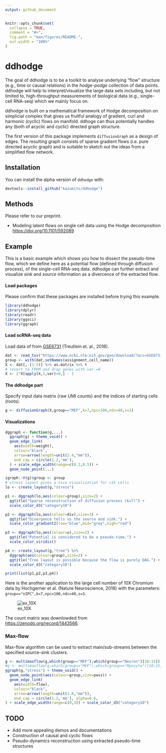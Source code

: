 ```yaml
---
output: github_document
---
```


<!-- README.md is generated from README.Rmd. Please edit that file -->

```r
knitr::opts_chunk$set(
  collapse = TRUE,
  comment = "#>",
  fig.path = "man/figures/README-",
  out.width = "100%"
)
```

# ddhodge

The goal of ddhodge is to be a toolkit to analyse underlying "flow" structure (e.g., time or causal relations) in the *hodge-podge* collection of data points. ddhodge will help to interpret/visualize the large data sets including, but not limited to, high-throughput measurements of biological data (e.g., single-cell RNA-seq) which we mainly focus on. 

ddhodge is built on a mathematical framework of Hodge decomposition on simplicial complex that gives us fruitful analogy of gradient, curl and harmonic (cyclic) flows on manifold. ddhoge can thus potentially handles any (both of acyclic and cyclic) directed graph structure.

The first version of this package implements `diffusionGraph` as a design of edges. The resulting graph consists of sparse gradient flows (i.e. pure directed acyclic graph) and is suitable to sketch out the ideas from a simplified flow network.

Installation
------------

You can install the alpha version of `ddhodge` with:

``` r
devtools::install_github("kazumits/ddhodge")
```

Methods
-------

Please refer to our preprint.

* Modeling latent flows on single cell data using the Hodge decomposition <https://doi.org/10.1101/592089>

Example
-------

This is a basic example which shows you how to dissect the pseudo-time flow, which we define here as a potential flow (defined through diffusion process), of the single-cell RNA-seq data. ddhodge can further extract and visualize *sink* and *source* information as a divercence of the extracted flow.

#### Load packages

Please confirm that these packages are installed before trying this example.

``` r
library(ddhodge)
library(dplyr)
library(readr)
library(ggsci)
library(ggraph)
```

#### Load scRNA-seq data

Load data of from [GSE6731](https://www.ncbi.nlm.nih.gov/geo/query/acc.cgi?acc=GSE67310) (Treutlein et. al., 2016).

```r
dat <- read_tsv("https://www.ncbi.nlm.nih.gov/geo/download/?acc=GSE67310&format=file&file=GSE67310%5FiN%5Fdata%5Flog2FPKM%5Fannotated.txt.gz") %>% filter(assignment!="Fibroblast") 
group <- with(dat,setNames(assignment,cell_name))
X <- dat[,-(1:5)] %>% as.matrix %>% t
# revert to FPKM and drop genes with var.=0
X <- 2^X[apply(X,1,var)>0,] - 1 
```


#### The ddhodge part

Specify input data matrix (raw UMI counts) and the indices of starting cells (roots).

```r
g <- diffusionGraph(X,group=="MEF",k=7,npc=100,ndc=40,s=2)
```


#### Visualizations

```r
dggraph <- function(g,...)
  ggraph(g) + theme_void() +
  geom_edge_link(
    aes(width=weight),
    colour="black",
    arrow=arrow(length=unit(2.4,"mm")),
    end_cap = circle(1.2,'mm'),
  ) + scale_edge_width(range=c(0.2,0.5)) +
  geom_node_point(...)

igraph::V(g)$group <- group
# stress layout gives a nice visualization for >1k cells
lo <- create_layout(g,"stress")

p1 <- dggraph(lo,aes(colour=group),size=2) +
  ggtitle("Sparse reconstruction of diffusion process (k=7)") +
  scale_color_d3("category10")

p2 <- dggraph(lo,aes(colour=div),size=3) +
  ggtitle("Divergence tells us the source and sink.") +
  scale_color_gradient2(low="blue",mid="grey",high="red")

p3 <- dggraph(lo,aes(colour=u),size=2) +
  ggtitle("Potential is considered to be a pseudo-time.") +
  scale_color_viridis()

p4 <- create_layout(g,"tree") %>%
  dggraph(aes(colour=group),size=2) +
  ggtitle("Tree layout is possible because the flow is purely DAG.") +
  scale_color_d3("category10")

print(list(p1,p2,p3,p4))
```

Here is the another application to the large cell number of 10X Chromium data by Hochgerner et al. (Nature Neuroscience, 2018) with the parameters: `group=="nIPC",k=7,npc=100,ndc=40,s=3`.

![ex_10X](man/figures/dentate-gyrus-neurogenesis_hochgerner.png)

The count matrix was downlowded from <https://zenodo.org/record/1443566>.

### Max-flow

Max-flow algorithm can be used to extract main/sub-streams between the specified source-sink clusters.

```r
g <- multimaxflow(g,which(group=="MEF"),which(group=="Neuron")[10:15])
#g <- multimaxflow(g,which(group=="MEF"),which(group=="Myocyte")[10:15])
ggraph(g,"stress") + theme_void() +
  geom_node_point(aes(colour=group,size=pass)) +
  geom_edge_link(
    aes(width=flow),
    colour="black",
    arrow=arrow(length=unit(1.8,"mm")),
    end_cap = circle(1.2,'mm'), alpha=0.6,
) + scale_edge_width(range=c(0,3)) + scale_color_d3("category10")
```


TODO
----

* Add more appealing demos and documentations
* Construction of causal and cyclic flows
* Pseudo-dynamics reconstruction using extracted pseudo-time structures
